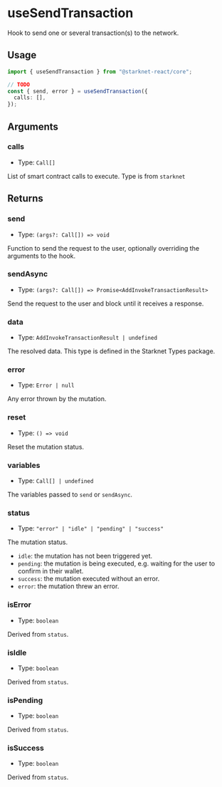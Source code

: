 # useSendTransaction

Hook to send one or several transaction(s) to the network.

## Usage

```ts twoslash
import { useSendTransaction } from "@starknet-react/core";

// TODO
const { send, error } = useSendTransaction({
  calls: [],
});
```

## Arguments

### calls

- Type: `Call[]`

List of smart contract calls to execute. Type is from `starknet`

## Returns

### send

- Type: `(args?: Call[]) => void`

Function to send the request to the user, optionally overriding the arguments to the hook.

### sendAsync

- Type: `(args?: Call[]) => Promise<AddInvokeTransactionResult>`

Send the request to the user and block until it receives a response.

### data

- Type: `AddInvokeTransactionResult | undefined`

The resolved data. This type is defined in the Starknet Types package.

### error

- Type: `Error | null`

Any error thrown by the mutation.

### reset

- Type: `() => void`

Reset the mutation status.

### variables

- Type: `Call[] | undefined`

The variables passed to `send` or `sendAsync`.

### status

- Type: `"error" | "idle" | "pending" | "success"`

The mutation status.

- `idle`: the mutation has not been triggered yet.
- `pending`: the mutation is being executed, e.g. waiting for the user to confirm in their wallet.
- `success`: the mutation executed without an error.
- `error`: the mutation threw an error.

### isError

- Type: `boolean`

Derived from `status`.

### isIdle

- Type: `boolean`

Derived from `status`.

### isPending

- Type: `boolean`

Derived from `status`.

### isSuccess

- Type: `boolean`

Derived from `status`.
